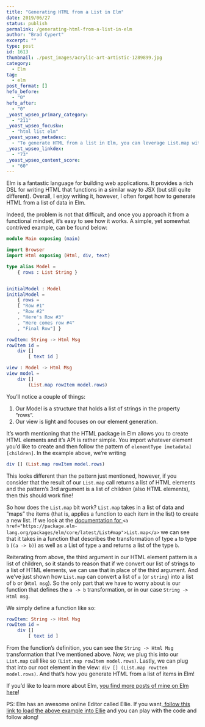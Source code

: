 ```yaml
---
title: "Generating HTML from a List in Elm"
date: 2019/06/27
status: publish
permalink: /generating-html-from-a-list-in-elm
author: "Brad Cypert"
excerpt: ""
type: post
id: 1613
thumbnail: ./post_images/acrylic-art-artistic-1289899.jpg
category:
  - Elm
tag:
  - elm
post_format: []
hefo_before:
  - "0"
hefo_after:
  - "0"
_yoast_wpseo_primary_category:
  - "211"
_yoast_wpseo_focuskw:
  - "html list elm"
_yoast_wpseo_metadesc:
  - "To generate HTML from a list in Elm, you can leverage List.map with a mapping function to produce HTML elements."
_yoast_wpseo_linkdex:
  - "73"
_yoast_wpseo_content_score:
  - "60"
---
```


Elm is a fantastic language for building web applications. It provides a rich DSL for writing HTML that functions in a similar way to JSX (but still quite different). Overall, I enjoy writing it, however, I often forget how to generate HTML from a list of data in Elm.

Indeed, the problem is not that difficult, and once you approach it from a functional mindset, it’s easy to see how it works. A simple, yet somewhat contrived example, can be found below:

```elm
module Main exposing (main)

import Browser
import Html exposing (Html, div, text)

type alias Model =
    { rows : List String }


initialModel : Model
initialModel =
    { rows =
    [ "Row #1"
    , "Row #2"
    , "Here's Row #3"
    , "Here comes row #4"
    , "Final Row"] }

rowItem: String -> Html Msg
rowItem id =
    div []
        [ text id ]

view : Model -> Html Msg
view model =
    div []
        (List.map rowItem model.rows)
```

You’ll notice a couple of things:

1. Our Model is a structure that holds a list of strings in the property “rows”.
2. Our view is light and focuses on our element generation.

It’s worth mentioning that the HTML package in Elm allows you to create HTML elements and it’s API is rather simple. You import whatever element you’d like to create and then follow the pattern of `elementType [metadata] [children]`. In the example above, we’re writing

```elm
div [] (List.map rowItem model.rows)
```

This looks different than the pattern just mentioned, however, if you consider that the result of our `List.map` call returns a list of HTML elements and the pattern’s 3rd argument is a list of children (also HTML elements), then this should work fine!

So how does the `List.map` bit work? `List.map` takes in a list of data and “maps” the items (that is, applies a function to each item in the list) to create a new list. If we look at the [documentation for ](https://package.elm-lang.org/packages/elm/core/latest/List#map)`<a href="https://package.elm-lang.org/packages/elm/core/latest/List#map">List.map</a>` we can see that it takes in a function that describes the transformation of type `a` to type `b` (`(a -> b)`) as well as a List of type `a` and returns a list of the type `b`.

Reiterating from above, the third argument in our HTML element pattern is a list of children, so it stands to reason that if we convert our list of strings to a list of HTML elements, we can use that in place of the third argument. And we’ve just shown how `List.map` can convert a list of `a` (or `string`) into a list of `b` or (`Html msg`). So the only part that we have to worry about is our function that defines the `a -> b` transformation, or in our case `String -> Html msg`.

We simply define a function like so:

```elm
rowItem: String -> Html Msg
rowItem id =
    div []
        [ text id ]
```

From the function’s definition, you can see the `String -> Html Msg` transformation that I’ve mentioned above. Now, we plug this into our `List.map` call like so `(List.map rowItem model.rows)`. Lastly, we can plug that into our root element in the view: `div [] (List.map rowItem model.rows)`. And that’s how you generate HTML from a list of items in Elm!

If you’d like to learn more about Elm, [you find more posts of mine on Elm here](https://www.bradcypert.com/tag/elm)!

PS: Elm has an awesome online Editor called Ellie. If you want,[ follow this link to load the above example into Ellie](https://ellie-app.com/5VWjfmpMfLGa1) and you can play with the code and follow along!
